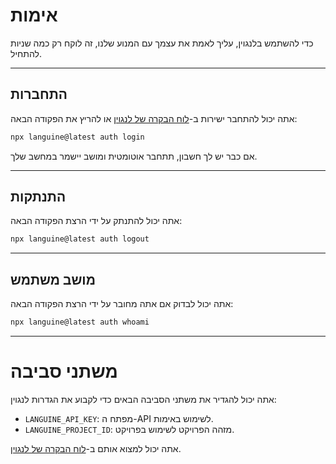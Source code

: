 # אימות

כדי להשתמש בלנגוין, עליך לאמת את עצמך עם המנוע שלנו, זה לוקח רק כמה שניות להתחיל.

---

## התחברות

אתה יכול להתחבר ישירות ב-[לוח הבקרה של לנגוין](https://languine.ai/login) או להריץ את הפקודה הבאה:

```bash title="טרמינל"
npx languine@latest auth login
```


אם כבר יש לך חשבון, תתחבר אוטומטית ומושב יישמר במחשב שלך.

---

## התנתקות

אתה יכול להתנתק על ידי הרצת הפקודה הבאה:

```bash title="טרמינל"
npx languine@latest auth logout
```

---

## מושב משתמש

אתה יכול לבדוק אם אתה מחובר על ידי הרצת הפקודה הבאה:

```bash title="טרמינל"
npx languine@latest auth whoami
```

---


# משתני סביבה

אתה יכול להגדיר את משתני הסביבה הבאים כדי לקבוע את הגדרות לנגוין:

- `LANGUINE_API_KEY`: מפתח ה-API לשימוש באימות.
- `LANGUINE_PROJECT_ID`: מזהה הפרויקט לשימוש בפרויקט.

אתה יכול למצוא אותם ב-[לוח הבקרה של לנגוין](https://languine.ai/login).